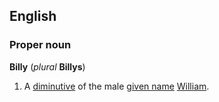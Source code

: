 ==English==
===Proper noun===
'''Billy''' (''plural'' '''Billys''')

#A [[diminutive]] of the male [[given name]] [[William]].